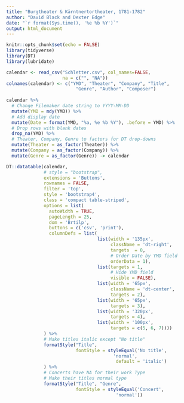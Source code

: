 ```yaml
---
title: "Burgtheater & Kärntnertortheater, 1781-1782"
author: "David Black and Dexter Edge"
date: "`r format(Sys.time(), '%e %b %Y')`"
output: html_document
---
```


```r
knitr::opts_chunk$set(echo = FALSE)
library(tidyverse)
library(DT)
library(lubridate)

calendar <- read_csv("Schletter.csv", col_names=FALSE,
                     na = c("", "NA"))
colnames(calendar) <- c("YMD", "Theater", "Company", "Title",
                          "Genre", "Author", "Composer")
  
calendar %>%
  # Change Filemaker date string to YYYY-MM-DD
  mutate(YMD = mdy(YMD)) %>% 
  # Add display date
  mutate(Date = format(YMD, "%a, %e %b %Y"), .before = YMD) %>% 
  # Drop rows with blank dates
  drop_na(YMD) %>%
  # Theater, Company, Genre to factors for DT drop-downs
  mutate(Theater = as_factor(Theater)) %>%
  mutate(Company = as_factor(Company)) %>% 
  mutate(Genre = as_factor(Genre)) -> calendar

```

```r
DT::datatable(calendar, 
              # style = "bootstrap",
              extensions = 'Buttons',
              rownames = FALSE,
              filter = 'top',
              style = 'bootstrap4',
              class = 'compact table-striped',
              options = list(
                autoWidth = TRUE,
                pageLength = 25,
                dom = 'Brtilp',
                buttons = c('csv', 'print'),
                columnDefs = list(
                                  list(width = '135px',
                                       className = 'dt-right',
                                       targets  = 0, 
                                       # Order Date by YMD field
                                       orderData = 1),
                                  list(targets = 1,
                                       # Hide YMD field
                                       visible = FALSE),
                                  list(width = '65px',
                                       className = 'dt-center',
                                       targets = 2),
                                  list(width = '65px',
                                       targets = 3),
                                  list(width = '320px',
                                       targets = 4),
                                  list(width = '100px',
                                       targets = c(5, 6, 7))))
              ) %>% 
              # Make titles italic except "No title"
              formatStyle("Title", 
                          fontStyle = styleEqual('No title',
                                        'normal',
                                         default = 'italic')
              ) %>%
              # Concerts have NA for their work Type
              # Make their titles normal type
              formatStyle("Title", "Genre",
                          fontStyle = styleEqual('Concert',
                                         'normal'))
  
```
